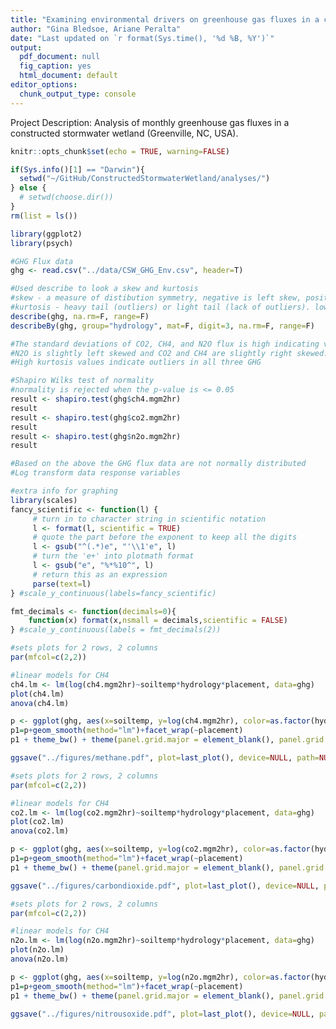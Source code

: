 ```yaml
---
title: "Examining environmental drivers on greenhouse gas fluxes in a constructed stormwater wetland (aka 2017 CSW)"
author: "Gina Bledsoe, Ariane Peralta"
date: "Last updated on `r format(Sys.time(), '%d %B, %Y')`"
output:
  pdf_document: null
  fig_caption: yes
  html_document: default
editor_options:
  chunk_output_type: console
---
```

Project Description: Analysis of monthly greenhouse gas fluxes in a constructed stormwater wetland (Greenville, NC, USA).
```r
knitr::opts_chunk$set(echo = TRUE, warning=FALSE)
```

```r
if(Sys.info()[1] == "Darwin"){
  setwd("~/GitHub/ConstructedStormwaterWetland/analyses/")
} else {
  # setwd(choose.dir())
}
rm(list = ls())

library(ggplot2)
library(psych)
```

```r
#GHG Flux data
ghg <- read.csv("../data/CSW_GHG_Env.csv", header=T)
```

```r
#Used describe to look a skew and kurtosis
#skew - a measure of distibution symmetry, negative is left skew, positive is right skew. Where is the #majority of variaiton located.
#kurtosis - heavy tail (outliers) or light tail (lack of outliers). low = light, high = heavy
describe(ghg, na.rm=F, range=F)
describeBy(ghg, group="hydrology", mat=F, digit=3, na.rm=F, range=F)

#The standard deviations of CO2, CH4, and N2O flux is high indicating variation among plots. 
#N2O is slightly left skewed and CO2 and CH4 are slightly right skewed.
#High kurtosis values indicate outliers in all three GHG

#Shapiro Wilks test of normality
#normality is rejected when the p-value is <= 0.05 
result <- shapiro.test(ghg$ch4.mgm2hr)
result
result <- shapiro.test(ghg$co2.mgm2hr)
result
result <- shapiro.test(ghg$n2o.mgm2hr)
result

#Based on the above the GHG flux data are not normally distributed
#Log transform data response variables
```

```r
#extra info for graphing
library(scales)
fancy_scientific <- function(l) {
     # turn in to character string in scientific notation
     l <- format(l, scientific = TRUE)
     # quote the part before the exponent to keep all the digits
     l <- gsub("^(.*)e", "'\\1'e", l)
     # turn the 'e+' into plotmath format
     l <- gsub("e", "%*%10^", l)
     # return this as an expression
     parse(text=l)
} #scale_y_continuous(labels=fancy_scientific) 

fmt_decimals <- function(decimals=0){
    function(x) format(x,nsmall = decimals,scientific = FALSE)
} #scale_y_continuous(labels = fmt_decimals(2))
```

```r
#sets plots for 2 rows, 2 columns
par(mfcol=c(2,2))

#linear models for CH4
ch4.lm <- lm(log(ch4.mgm2hr)~soiltemp*hydrology*placement, data=ghg)
plot(ch4.lm)
anova(ch4.lm)

p <- ggplot(ghg, aes(x=soiltemp, y=log(ch4.mgm2hr), color=as.factor(hydrology))) + theme_bw() + theme(panel.grid.major = element_blank(), panel.grid.minor =element_blank(), axis.line = element_line(colour = "black"), panel.border = element_rect(colour = "black",size=1)) + scale_color_manual(name="Hydrology", values=c("darkgray", "blue"), labels = c("shallow (t)", "inundated (w)")) + stat_summary(fun.data=mean_cl_boot,size=1.25, position=position_dodge(width=0.75)) 
p1=p+geom_smooth(method="lm")+facet_wrap(~placement)
p1 + theme_bw() + theme(panel.grid.major = element_blank(), panel.grid.minor = element_blank(), axis.line = element_line(colour = "black")) +theme(axis.title=element_text(vjust=1,size=16,face="bold"), axis.text=element_text(size=14), axis.text.x = element_text(vjust=0.65, hjust=0.5, size=14), panel.border = element_rect(colour = "black",size=1)) + theme(axis.ticks.length=unit(0.3,"cm")) + labs(x = "Soil Temperature (°C) ", y =  (expression(paste("log CH"[4]," flux (mg m"^-{2},"hr"^-{1},")")))) + theme(strip.text.x = element_text(size=16, face="bold"), strip.text.y = element_text(size=16, face="bold"), strip.background = element_rect(colour="black", fill="white", size=1))+theme(axis.title=element_text(vjust=1,size=16,face="bold"), axis.text=element_text(size=14))

ggsave("../figures/methane.pdf", plot=last_plot(), device=NULL, path=NULL, scale=1, width=NA, height=NA, dpi=300, limitsize=TRUE)
```

```r
#sets plots for 2 rows, 2 columns
par(mfcol=c(2,2))

#linear models for CH4
co2.lm <- lm(log(co2.mgm2hr)~soiltemp*hydrology*placement, data=ghg)
plot(co2.lm)
anova(co2.lm)

p <- ggplot(ghg, aes(x=soiltemp, y=log(co2.mgm2hr), color=as.factor(hydrology))) + theme_bw() + theme(panel.grid.major = element_blank(), panel.grid.minor =element_blank(), axis.line = element_line(colour = "black"), panel.border = element_rect(colour = "black",size=1)) + scale_color_manual(name="Hydrology", values=c("darkgray", "blue"), labels = c("shallow (t)", "inundated (w)")) + stat_summary(fun.data=mean_cl_boot,size=1.25, position=position_dodge(width=0.75)) 
p1=p+geom_smooth(method="lm")+facet_wrap(~placement)
p1 + theme_bw() + theme(panel.grid.major = element_blank(), panel.grid.minor = element_blank(), axis.line = element_line(colour = "black")) +theme(axis.title=element_text(vjust=1,size=16,face="bold"), axis.text=element_text(size=14), axis.text.x = element_text(vjust=0.65, hjust=0.5, size=14), panel.border = element_rect(colour = "black",size=1)) + theme(axis.ticks.length=unit(0.3,"cm")) + labs(x = "Soil Temperature (°C) ", y =  (expression(paste("log CO"[2]," flux (mg m"^-{2},"hr"^-{1},")")))) + theme(strip.text.x = element_text(size=16, face="bold"), strip.text.y = element_text(size=16, face="bold"), strip.background = element_rect(colour="black", fill="white", size=1))+theme(axis.title=element_text(vjust=1,size=16,face="bold"), axis.text=element_text(size=14))

ggsave("../figures/carbondioxide.pdf", plot=last_plot(), device=NULL, path=NULL, scale=1, width=NA, height=NA, dpi=300, limitsize=TRUE)
```

```r
#sets plots for 2 rows, 2 columns
par(mfcol=c(2,2))

#linear models for CH4
n2o.lm <- lm(log(n2o.mgm2hr)~soiltemp*hydrology*placement, data=ghg)
plot(n2o.lm)
anova(n2o.lm)

p <- ggplot(ghg, aes(x=soiltemp, y=log(n2o.mgm2hr), color=as.factor(hydrology))) + theme_bw() + theme(panel.grid.major = element_blank(), panel.grid.minor =element_blank(), axis.line = element_line(colour = "black"), panel.border = element_rect(colour = "black",size=1)) + scale_color_manual(name="Hydrology", values=c("darkgray", "blue"), labels = c("shallow (t)", "inundated (w)")) + stat_summary(fun.data=mean_cl_boot,size=1.25, position=position_dodge(width=0.75)) 
p1=p+geom_smooth(method="lm")+facet_wrap(~placement)
p1 + theme_bw() + theme(panel.grid.major = element_blank(), panel.grid.minor = element_blank(), axis.line = element_line(colour = "black")) +theme(axis.title=element_text(vjust=1,size=16,face="bold"), axis.text=element_text(size=14), axis.text.x = element_text(vjust=0.65, hjust=0.5, size=14), panel.border = element_rect(colour = "black",size=1)) + theme(axis.ticks.length=unit(0.3,"cm")) + labs(x = "Soil Temperature (°C) ", y =  (expression(paste("log ","N"[2],"O"," flux (mg m"^-{2},"hr"^-{1},")")))) + theme(strip.text.x = element_text(size=16, face="bold"), strip.text.y = element_text(size=16, face="bold"), strip.background = element_rect(colour="black", fill="white", size=1))+theme(axis.title=element_text(vjust=1,size=16,face="bold"), axis.text=element_text(size=14))

ggsave("../figures/nitrousoxide.pdf", plot=last_plot(), device=NULL, path=NULL, scale=1, width=NA, height=NA, dpi=300, limitsize=TRUE)
```